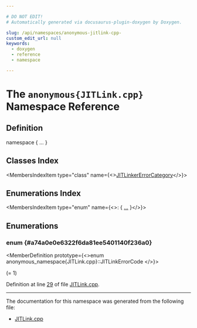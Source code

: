 ```yaml
---

# DO NOT EDIT!
# Automatically generated via docusaurus-plugin-doxygen by Doxygen.

slug: /api/namespaces/anonymous-jitlink-cpp-
custom_edit_url: null
keywords:
  - doxygen
  - reference
  - namespace

---
```





# The `anonymous{JITLink.cpp}` Namespace Reference

<DoxygenPage pluginConfig={pluginConfig}>



## Definition

<CodeBlock>namespace &#123; ... &#125;</CodeBlock>

## Classes Index

<MembersIndex>

<MembersIndexItem
  type="class"
  name={<><a href="/docs/api/classes/anonymous-namespace-jitlink-cpp-/jitlinkererrorcategory">JITLinkerErrorCategory</a></>}>
</MembersIndexItem>

</MembersIndex>

## Enumerations Index

<MembersIndex>

<MembersIndexItem
  type="enum"
  name={<>:  &#123; <a href="#a74a0e0e6322f6da81ee5401140f236a0">...</a> &#125;</>}>
</MembersIndexItem>

</MembersIndex>


<SectionDefinition>

## Enumerations

### enum  {#a74a0e0e6322f6da81ee5401140f236a0}

<MemberDefinition
  prototype={<>enum anonymous_namespace&#123;JITLink.cpp&#125;::JITLinkErrorCode </>}>

<EnumerationList title="Enumeration values">

<Link id="a74a0e0e6322f6da81ee5401140f236a0a505b8a4a7e25c472378d893fbbb1cc51" />
<EnumerationListItem name="GenericJITLinkError">
 (= 1)
</EnumerationListItem>

</EnumerationList>

Definition at line <a href="/docs/api/files/lib/lib/executionengine/lib/executionengine/jitlink/jitlink-cpp/#l00029">29</a> of file <a href="/docs/api/files/lib/lib/executionengine/lib/executionengine/jitlink/jitlink-cpp">JITLink.cpp</a>.
</MemberDefinition>

</SectionDefinition>

<hr/>

The documentation for this namespace was generated from the following file:

<ul>
<li><a href="/docs/api/files/lib/lib/executionengine/lib/executionengine/jitlink/jitlink-cpp">JITLink.cpp</a></li>
</ul>

</DoxygenPage>
